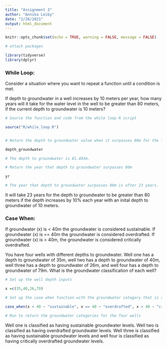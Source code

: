 ```yaml
---
title: "Assignment 3"
author: "Annika Leiby"
date: "2/28/2021"
output: html_document
---
```


```r
knitr::opts_chunk$set(echo = TRUE, warning = FALSE, message = FALSE)

# attach packages

library(tidyverse)
library(dplyr)
```

### While Loop: 

Consider a situation where you want to repeat a function until a condition is met. 

If depth to groundwater in a well increases by 10 meters per year, how many years will it take for the water level in the well to be greater than 80 meters, if the current depth to groundwater is 10 meters?

```r

# Source the function and code from the while loop R script

source("R/while_loop.R")


# Return the depth to groundwater value when it surpasses 80m for the first time

depth_groundwater 

# The depth to groundwater is 81.403m. 

# Return the year that depth to groundwater surpasses 80m

yr

# The year that depth to groundwater surpasses 80m is after 23 years.

```

It will take 23 years for the depth to groundwater to be greater than 80 meters if the depth increases by 10% each year with an inital depth to groundwater of 10 meters. 
 
 
### Case When:

If groundwater (x) is < 40m the groundwater is considered sustainable. If groundwater (x) is == 40m the groundwater is considered overdrafted. If groundwater (x) is > 40m, the groundwater is considered critically overdrafted.

You have four wells with  different depths to groundwater. Well one has a depth to groundwater of 35m, well two has a depth to groundwater of 40m, well three has a depth to groundwater of 26m, and well four has a depth to groundwater of 79m. What is the groundwater classification of each well?

```r

# Set up the well depth inputs 

x =c(35,40,26,79)

# Set up the case when function with the groundwater category that is returned based on a given well depth input

case_when(x < 40 ~ "sustainable", x == 40 ~ "overdrafted", x > 40 ~ "critically overdrafted")

# Run to return the groundwater categories for the four wells 

```

Well one is classified as having sustainable groundwater levels. Well two is classified as having overdrafted groundwater levels. Well three is classified as having sustainable groundwater levels and well four is classified as having critically overdrafted groundwater levels. 